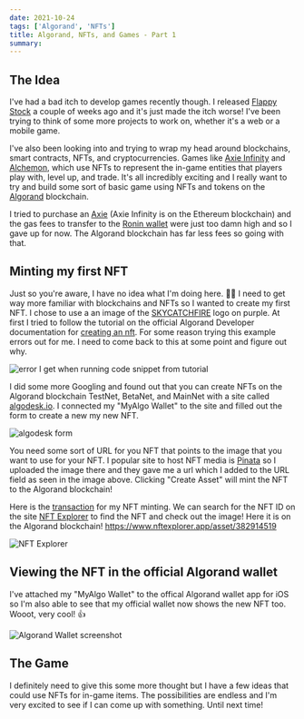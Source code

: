 ```yaml
---
date: 2021-10-24
tags: ['Algorand', 'NFTs']
title: Algorand, NFTs, and Games - Part 1
summary:
---
```


## The Idea

I've had a bad itch to develop games recently though. I released [Flappy Stock](https://www.flappystock.com) a couple of weeks ago and it's just made the itch worse! I've been trying to think of some more projects to work on, whether it's a web or a mobile game.

I've also been looking into and trying to wrap my head around blockchains, smart contracts, NFTs, and cryptocurrencies. Games like [Axie Infinity](https://axieinfinity.com/) and [Alchemon](https://alchemon.net/), which use NFTs to represent the in-game entities that players play with, level up, and trade. It's all incredibly exciting and I really want to try and build some sort of basic game using NFTs and tokens on the [Algorand](https://www.algorand.com) blockchain.

I tried to purchase an [Axie](https://marketplace.axieinfinity.com/) (Axie Infinity is on the Ethereum blockchain) and the gas fees to transfer to the [Ronin wallet](https://roninwallet.io/) were just too damn high and so I gave up for now. The Algorand blockchain has far less fees so going with that.

## Minting my first NFT

Just so you're aware, I have no idea what I'm doing here. 🤷‍♂️ I need to get way more familiar with blockchains and NFTs so I wanted to create my first NFT. I chose to use a an image of the [SKYCATCHFIRE](https://www.skycatchfire.com) logo on purple. At first I tried to follow the tutorial on the official Algorand Developer documentation for [creating an nft](https://developer.algorand.org/docs/get-started/tokenization/nft/). For some reason trying this example errors out for me. I need to come back to this at some point and figure out why.

![error I get when running code snippet from tutorial](/static/images/content/algorand-error.png)

I did some more Googling and found out that you can create NFTs on the Algorand blockchain TestNet, BetaNet, and MainNet with a site called [algodesk.io](https://www.algodesk.io). I connected my "MyAlgo Wallet" to the site and filled out the form to create a new my new NFT.

![algodesk form](/static/images/content/algorand-form.png)

You need some sort of URL for you NFT that points to the image that you want to use for your NFT. I popular site to host NFT media is [Pinata](https://www.pinata.cloud/) so I uploaded the image there and they gave me a url which I added to the URL field as seen in the image above. Clicking "Create Asset" will mint the NFT to the Algorand blockchain!

Here is the [transaction](https://algoexplorer.io/asset/382914519) for my NFT minting. We can search for the NFT ID on the site [NFT Explorer](https://www.nftexplorer.app/) to find the NFT and check out the image! Here it is on the Algorand blockchain! https://www.nftexplorer.app/asset/382914519

![NFT Explorer](/static/images/content/algorand-nft-explorer.png)

## Viewing the NFT in the official Algorand wallet

I've attached my "MyAlgo Wallet" to the offical Algorand wallet app for iOS so I'm also able to see that my official wallet now shows the new NFT too. Wooot, very cool! 👍

![Algorand Wallet screenshot](/static/images/content/algorand-wallet.jpeg)

## The Game

I definitely need to give this some more thought but I have a few ideas that could use NFTs for in-game items. The possibilities are endless and I'm very excited to see if I can come up with something. Until next time!
